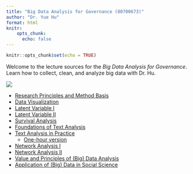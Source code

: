 ```yaml
---
title: "Big Data Analysis for Governance (80700673)"
author: "Dr. Yue Hu"
format: html
knitr: 
    opts_chunk: 
      echo: false
---
```


```r
knitr::opts_chunk$set(echo = TRUE)
```


Welcome to the lecture sources for the *Big Data Analysis for Governance*. Learn how to collect, clean, and analyze big data with Dr. Hu.


![](https://drhuyue.site:10002/sammo3182/figure/goodluck.gif){fig-align="center"}

- [Research Principles and Method Basis](/slides_gh/slides/courses/governmentalBigData/01_statsReview.html)
- [Data Visualization](/slides_gh/slides/courses/governmentalBigData/02_dataVisualization.html)
- [Latent Variable I](/slides_gh/slides/courses/governmentalBigData/03_latentVariableI.html)
- [Latent Variable II](/slides_gh/slides/courses/governmentalBigData/04_latentVariableII.html)
- [Survival Analysis](/slides_gh/slides/courses/governmentalBigData/05_survival.html)
- [Foundations of Text Analysis](/slides_gh/slides/courses/governmentalBigData/06_textAnalysis.html)
- [Text Analysis in Practice](/slides_gh/slides/courses/governmentalBigData/07_textAnalysisII.html)
    - [One-hour version]((/slides_gh/slides/courses/governmentalBigData/07_textAnalysisII_s.html))
- [Network Analysis I](/slides_gh/slides/courses/governmentalBigData/08_networkAnalysis.html)
- [Network Analysis II](/slides_gh/slides/courses/governmentalBigData/09_networkAnalysisII.html)
- [Value and Principles of (Big) Data Analysis](/slides_gh/slides/courses/governmentalBigData/10_generalIdea.html)
- [Application of (Big) Data in Social Science](/slides_gh/slides/courses/governmentalBigData/11_generalApplication.html)
